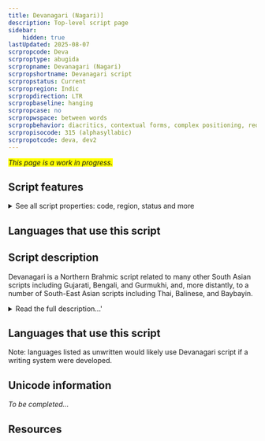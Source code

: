 ```yaml
---
title: Devanagari (Nagari)]
description: Top-level script page
sidebar:
    hidden: true
lastUpdated: 2025-08-07
scrpropcode: Deva
scrproptype: abugida
scrpropname: Devanagari (Nagari)
scrpropshortname: Devanagari script
scrpropstatus: Current
scrpropregion: Indic
scrpropdirection: LTR
scrpropbaseline: hanging
scrpropcase: no
scrpropwspace: between words
scrpropbehavior: diacritics, contextual forms, complex positioning, reordering, required ligatures
scrpropisocode: 315 (alphasyllabic)
scrpropotcode: deva, dev2
---
```


<span style='background-color:yellow'>_This page is a work in progress._</span>


## Script features

<details>
<summary> See all script properties: code, region, status and more</summary>
<ScriptInfo />
</details>

## Languages that use this script

<WsList script='Deva' wsMax='5' />

## Script description

Devanagari is a Northern Brahmic script related to many other South Asian scripts including Gujarati, Bengali, and Gurmukhi, and, more distantly, to a number of South-East Asian scripts including Thai, Balinese, and Baybayin.

<details><summary>Read the full description...'</summary>_Not yet available._</details>

## Languages that use this script

Note: languages listed as unwritten would likely use Devanagari script if a writing system were developed.

<WsList script='Deva' wsMax='5' />

## Unicode information

_To be completed..._

## Resources

<ScriptResources detailSummary='seemore' />

